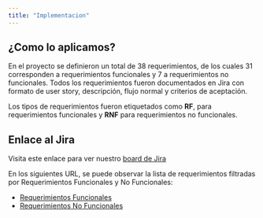 ```yaml
---
title: "Implementacion"
---
```


## ¿Como lo aplicamos?

En el proyecto se definieron un total de 38 requerimientos, de los cuales 31 corresponden a requerimientos funcionales y 7 a requerimientos no funcionales. Todos los requerimientos fueron documentados en Jira con formato de user story, descripción, flujo normal y criterios de aceptación.

Los tipos de requerimientos fueron etiquetados como **RF**, para requerimientos funcionales y **RNF** para requerimientos no funcionales.

## Enlace al Jira

Visita este enlace para ver nuestro [board de Jira](https://ucenfotec-team-cvech351.atlassian.net/jira/software/projects/PSYBOT/boards/1/timeline)

En los siguientes URL, se puede observar la lista de requerimientos filtradas por Requerimientos Funcionales y No Funcionales:

- [Requerimientos Funcionales](https://ucenfotec-team-cvech351.atlassian.net/issues/?jql=labels%20%3D%20%22RF%22)
- [Requerimientos No Funcionales](https://ucenfotec-team-cvech351.atlassian.net/issues/?jql=labels%20%3D%20%22RNF%22)